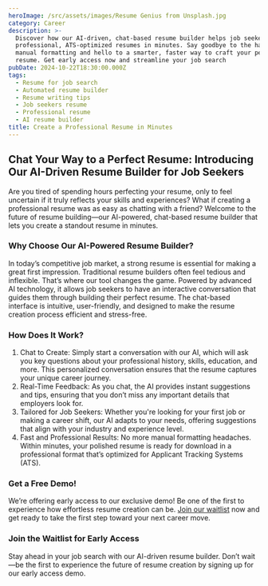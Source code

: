 ```yaml
---
heroImage: /src/assets/images/Resume Genius from Unsplash.jpg
category: Career
description: >-
  Discover how our AI-driven, chat-based resume builder helps job seekers create
  professional, ATS-optimized resumes in minutes. Say goodbye to the hassle of
  manual formatting and hello to a smarter, faster way to craft your perfect
  resume. Get early access now and streamline your job search
pubDate: 2024-10-22T18:30:00.000Z
tags:
  - Resume for job search
  - Automated resume builder
  - Resume writing tips
  - Job seekers resume
  - Professional resume
  - AI resume builder
title: Create a Professional Resume in Minutes
---
```


## Chat Your Way to a Perfect Resume: Introducing Our AI-Driven Resume Builder for Job Seekers

Are you tired of spending hours perfecting your resume, only to feel uncertain if it truly reflects your skills and experiences? What if creating a professional resume was as easy as chatting with a friend? Welcome to the future of resume building—our AI-powered, chat-based resume builder that lets you create a standout resume in minutes.

### Why Choose Our AI-Powered Resume Builder?

In today’s competitive job market, a strong resume is essential for making a great first impression. Traditional resume builders often feel tedious and inflexible. That’s where our tool changes the game. Powered by advanced AI technology, it allows job seekers to have an interactive conversation that guides them through building their perfect resume. The chat-based interface is intuitive, user-friendly, and designed to make the resume creation process efficient and stress-free.

### How Does It Work?

1. Chat to Create: Simply start a conversation with our AI, which will ask you key questions about your professional history, skills, education, and more. This personalized conversation ensures that the resume captures your unique career journey.
2. Real-Time Feedback: As you chat, the AI provides instant suggestions and tips, ensuring that you don’t miss any important details that employers look for.
3. Tailored for Job Seekers: Whether you're looking for your first job or making a career shift, our AI adapts to your needs, offering suggestions that align with your industry and experience level.
4. Fast and Professional Results: No more manual formatting headaches. Within minutes, your polished resume is ready for download in a professional format that’s optimized for Applicant Tracking Systems (ATS).

### Get a Free Demo!

We’re offering early access to our exclusive demo! Be one of the first to experience how effortless resume creation can be. [Join our waitlist](www.ohmyresume.com 'Oh My Resume') now and get ready to take the first step toward your next career move.

### Join the Waitlist for Early Access

Stay ahead in your job search with our AI-driven resume builder. Don’t wait—be the first to experience the future of resume creation by signing up for our early access demo.
